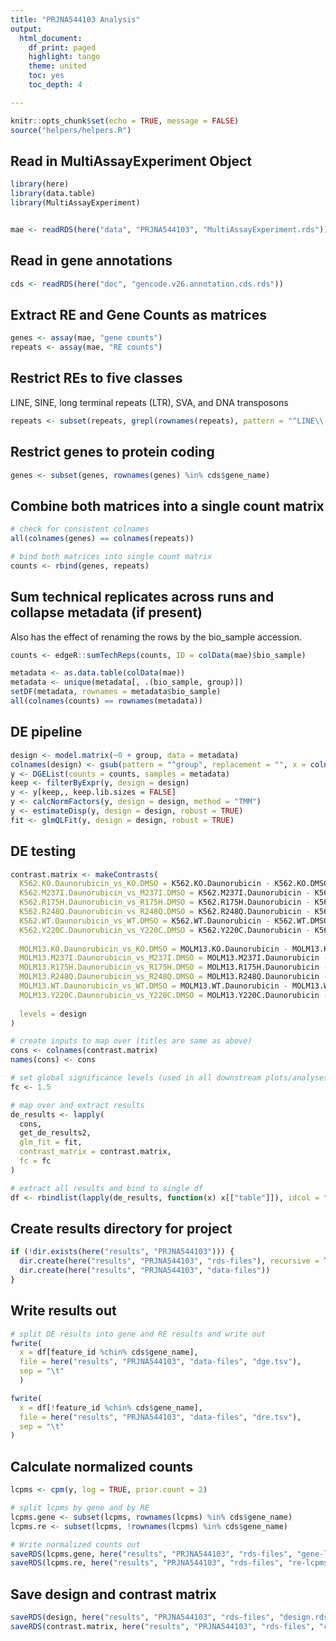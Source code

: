 ```yaml
---
title: "PRJNA544103 Analysis"
output:
  html_document:
    df_print: paged
    highlight: tango
    theme: united
    toc: yes
    toc_depth: 4

---
```


```r
knitr::opts_chunk$set(echo = TRUE, message = FALSE)
source("helpers/helpers.R")
```

## Read in MultiAssayExperiment Object

```r
library(here)
library(data.table)
library(MultiAssayExperiment)


mae <- readRDS(here("data", "PRJNA544103", "MultiAssayExperiment.rds"))
```

## Read in gene annotations

```r
cds <- readRDS(here("doc", "gencode.v26.annotation.cds.rds"))
```

## Extract RE and Gene Counts as matrices

```r
genes <- assay(mae, "gene counts")
repeats <- assay(mae, "RE counts")
```

## Restrict REs to five classes

LINE, SINE, long terminal repeats (LTR), SVA, and DNA transposons

```r
repeats <- subset(repeats, grepl(rownames(repeats), pattern = "^LINE\\.|^SINE\\.|^LTR\\.|.*\\.SVA\\..*|^DNA\\."))
```

## Restrict genes to protein coding

```r
genes <- subset(genes, rownames(genes) %in% cds$gene_name)
```

## Combine both matrices into a single count matrix

```r
# check for consistent colnames
all(colnames(genes) == colnames(repeats))

# bind both matrices into single count matrix
counts <- rbind(genes, repeats)
```

## Sum technical replicates across runs and collapse metadata (if present)

Also has the effect of renaming the rows by the bio_sample accession.

```r
counts <- edgeR::sumTechReps(counts, ID = colData(mae)$bio_sample)

metadata <- as.data.table(colData(mae))
metadata <- unique(metadata[, .(bio_sample, group)])
setDF(metadata, rownames = metadata$bio_sample)
all(colnames(counts) == rownames(metadata))
```

## DE pipeline

```r
design <- model.matrix(~0 + group, data = metadata)
colnames(design) <- gsub(pattern = "^group", replacement = "", x = colnames(design))
y <- DGEList(counts = counts, samples = metadata)
keep <- filterByExpr(y, design = design)
y <- y[keep,, keep.lib.sizes = FALSE]
y <- calcNormFactors(y, design = design, method = "TMM")
y <- estimateDisp(y, design = design, robust = TRUE)
fit <- glmQLFit(y, design = design, robust = TRUE)
```

## DE testing

```r
contrast.matrix <- makeContrasts(
  K562.KO.Daunorubicin_vs_KO.DMSO = K562.KO.Daunorubicin - K562.KO.DMSO,
  K562.M237I.Daunorubicin_vs_M237I.DMSO = K562.M237I.Daunorubicin - K562.M237I.DMSO,
  K562.R175H.Daunorubicin_vs_R175H.DMSO = K562.R175H.Daunorubicin - K562.R175H.DMSO,
  K562.R248Q.Daunorubicin_vs_R248Q.DMSO = K562.R248Q.Daunorubicin - K562.R248Q.DMSO,
  K562.WT.Daunorubicin_vs_WT.DMSO = K562.WT.Daunorubicin - K562.WT.DMSO,
  K562.Y220C.Daunorubicin_vs_Y220C.DMSO = K562.Y220C.Daunorubicin - K562.Y220C.DMSO,
  
  MOLM13.KO.Daunorubicin_vs_KO.DMSO = MOLM13.KO.Daunorubicin - MOLM13.KO.DMSO,
  MOLM13.M237I.Daunorubicin_vs_M237I.DMSO = MOLM13.M237I.Daunorubicin - MOLM13.M237I.DMSO,
  MOLM13.R175H.Daunorubicin_vs_R175H.DMSO = MOLM13.R175H.Daunorubicin - MOLM13.R175H.DMSO,
  MOLM13.R248Q.Daunorubicin_vs_R248Q.DMSO = MOLM13.R248Q.Daunorubicin - MOLM13.R248Q.DMSO,
  MOLM13.WT.Daunorubicin_vs_WT.DMSO = MOLM13.WT.Daunorubicin - MOLM13.WT.DMSO,
  MOLM13.Y220C.Daunorubicin_vs_Y220C.DMSO = MOLM13.Y220C.Daunorubicin - MOLM13.Y220C.DMSO,
  
  levels = design
)

# create inputs to map over (titles are same as above)
cons <- colnames(contrast.matrix)
names(cons) <- cons

# set global significance levels (used in all downstream plots/analyses)
fc <- 1.5

# map over and extract results
de_results <- lapply(
  cons, 
  get_de_results2, 
  glm_fit = fit, 
  contrast_matrix = contrast.matrix,
  fc = fc
)

# extract all results and bind to single df
df <- rbindlist(lapply(de_results, function(x) x[["table"]]), idcol = "contrast")
```

## Create results directory for project

```r
if (!dir.exists(here("results", "PRJNA544103"))) {
  dir.create(here("results", "PRJNA544103", "rds-files"), recursive = TRUE)
  dir.create(here("results", "PRJNA544103", "data-files"))
}
```

## Write results out

```r
# split DE results into gene and RE results and write out
fwrite(
  x = df[feature_id %chin% cds$gene_name],
  file = here("results", "PRJNA544103", "data-files", "dge.tsv"),
  sep = "\t"
  )

fwrite(
  x = df[!feature_id %chin% cds$gene_name],
  file = here("results", "PRJNA544103", "data-files", "dre.tsv"),
  sep = "\t"
)
```

## Calculate normalized counts

```r
lcpms <- cpm(y, log = TRUE, prior.count = 2)

# split lcpms by gene and by RE
lcpms.gene <- subset(lcpms, rownames(lcpms) %in% cds$gene_name)
lcpms.re <- subset(lcpms, !rownames(lcpms) %in% cds$gene_name)

# Write normalized counts out
saveRDS(lcpms.gene, here("results", "PRJNA544103", "rds-files", "gene-lcpms.rds"))
saveRDS(lcpms.re, here("results", "PRJNA544103", "rds-files", "re-lcpms.rds"))
```

## Save design and contrast matrix

```r
saveRDS(design, here("results", "PRJNA544103", "rds-files", "design.rds"))
saveRDS(contrast.matrix, here("results", "PRJNA544103", "rds-files", "contrast-matrix.rds"))
```

